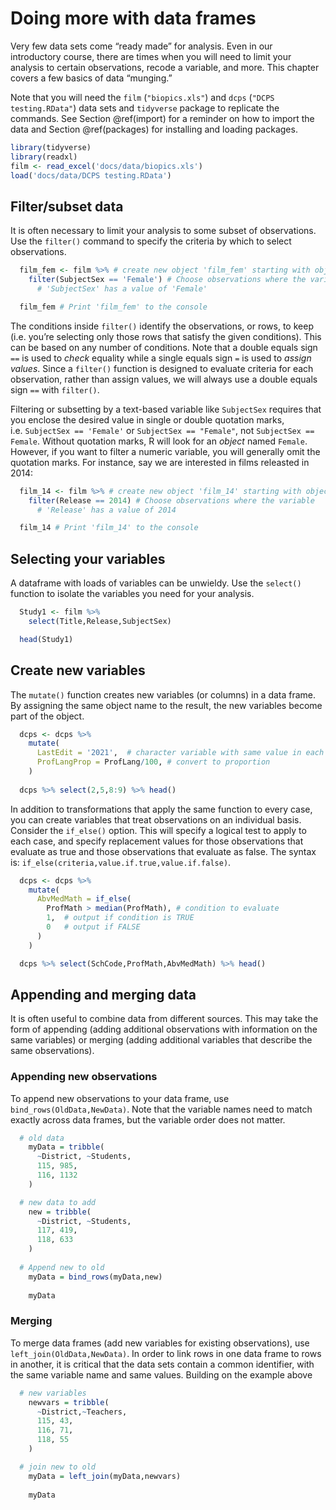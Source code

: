 # Doing more with data frames

Very few data sets come "ready made" for analysis. Even in our introductory course, there are times when you will need to limit your analysis to certain observations, recode a variable, and more. This chapter covers a few basics of data "munging."

Note that you will need the `film` (`"biopics.xls"`) and `dcps` (`"DCPS testing.RData"`) data sets and `tidyverse` package to replicate the commands.  See Section \@ref(import) for a reminder on how to import the data and Section \@ref(packages) for installing and loading packages.
``` r
library(tidyverse)
library(readxl)
film <- read_excel('docs/data/biopics.xls')
load('docs/data/DCPS testing.RData')
```

## Filter/subset data
It is often necessary to limit your analysis to some subset of observations. Use the `filter()` command to specify the criteria by which to select observations.

```r
  film_fem <- film %>% # create new object 'film_fem' starting with object 'film'
    filter(SubjectSex == 'Female') # Choose observations where the variable
      # 'SubjectSex' has a value of 'Female'

  film_fem # Print 'film_fem' to the console
```

The conditions inside `filter()` identify the observations, or rows, to keep (i.e. you're selecting only those rows that satisfy the given conditions). This can be based on any number of conditions. Note that a double equals sign `==` is used to *check* equality while a single equals sign `=` is used to *assign values*. Since a `filter()` function is designed to evaluate criteria for each observation, rather than assign values, we will always use a double equals sign `==` with `filter()`.

Filtering or subsetting by a text-based variable like `SubjectSex` requires that you enclose the desired value in single or double quotation marks, i.e. `SubjectSex == 'Female'` or `SubjectSex == "Female"`, not `SubjectSex == Female`. Without quotation marks, R will look for an *object* named `Female`. However, if you want to filter a numeric variable, you will generally omit the quotation marks. For instance, say we are interested in films releasted in 2014:

```r
  film_14 <- film %>% # create new object 'film_14' starting with object 'film'
    filter(Release == 2014) # Choose observations where the variable
      # 'Release' has a value of 2014

  film_14 # Print 'film_14' to the console
```


## Selecting your variables
A dataframe with loads of variables can be unwieldy. Use the `select()` function to isolate the variables you need for your analysis.

```r
  Study1 <- film %>%
    select(Title,Release,SubjectSex)

  head(Study1)
```

## Create new variables {#mutate}
The `mutate()` function creates new variables (or columns) in a data frame. By assigning the same object name to the result, the new variables become part of the object.

```r
  dcps <- dcps %>%
    mutate(
      LastEdit = '2021',  # character variable with same value in each
      ProfLangProp = ProfLang/100, # convert to proportion
    )
  
  dcps %>% select(2,5,8:9) %>% head()
```

In addition to transformations that apply the same function to every case, you can create variables that treat observations on an individual basis. Consider the `if_else()` option. This will specify a logical test to apply to each case, and specify replacement values for those observations that evaluate as true and those observations that evaluate as false. The syntax is: `if_else(criteria,value.if.true,value.if.false)`.

```r
  dcps <- dcps %>%
    mutate(
      AbvMedMath = if_else(
        ProfMath > median(ProfMath), # condition to evaluate
        1,  # output if condition is TRUE
        0   # output if FALSE
      )
    )

  dcps %>% select(SchCode,ProfMath,AbvMedMath) %>% head()
```

## Appending and merging data

It is often useful to combine data from different sources. This may take the form of appending (adding additional observations with information on the same variables) or merging (adding additional variables that describe the same observations).

### Appending new observations
To append new observations to your data frame, use `bind_rows(OldData,NewData)`. Note that the variable names need to match exactly across data frames, but the variable order does not matter.

```r
  # old data
    myData = tribble(
      ~District, ~Students,
      115, 985,
      116, 1132
    )

  # new data to add
    new = tribble(
      ~District, ~Students,
      117, 419,
      118, 633
    )
    
  # Append new to old
    myData = bind_rows(myData,new)
    
    myData
```

### Merging
To merge data frames (add new variables for existing observations), use `left_join(OldData,NewData)`. In order to link rows in one data frame to rows in another, it is critical that the data sets contain a common identifier, with the same variable name and same values. Building on the example above

```r
  # new variables
    newvars = tribble(
      ~District,~Teachers,
      115, 43,
      116, 71,
      118, 55
    )

  # join new to old
    myData = left_join(myData,newvars)
    
    myData
```
